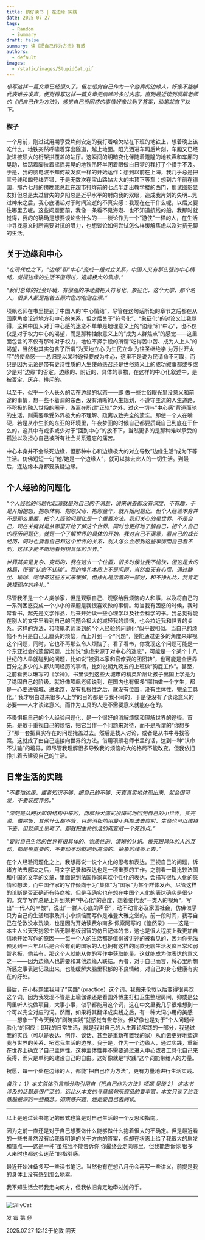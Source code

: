 ```yaml
---
title: 鹅仔读书 | 在边缘 实践
date: 2025-07-27
tags:
  - Random
  - Summary
draft: false
summary: 读《把自己作为方法》有感
authors:
  - default
images:
  - /static/images/StupidCat.gif
---
```



_想写这样一篇文章已经很久了。但总感觉自己作为一个游离的边缘人，好像不能够代表谁去发声，便觉得写这样一篇文章无病呻吟多过内容。直到最近读到项飙老师的《把自己作为方法》，感觉自己很困惑的事情好像找到了答案，动笔就有了以下。_

### 楔子

一个月前，刚过试用期享受片刻安定的我打着哈欠站在下班的地铁上，想着晚上该吃什么，地铁突然呼啸着穿出隧道，越上地面。阳光洒进车厢后片刻，车厢又已经驶进被硕大的桁架拱覆盖的站厅。这瞬间的明暗变化伴随着隆隆的地铁声和车厢的晃动，给踮着脚拉着摇摇晃晃的地铁吊环半闭着眼做白日梦的我打了个措手不及。于是，我的脑电波不知何故发疯一样的开始运作：想到以前在上海，我几乎总是把三号线和四号线弄错，于是无数次在宝山路站大大的拱顶下等车；想到六年前在德国，那六七月的傍晚我总赶在超市打烊前的七点半走出教学楼的西门，那试图彰显友好但总是太过冒失的夕阳总是近乎水平的射向我的双眼，造成我片刻的失明…晃过神来之后，我心底涌起对于时间流逝的不真实感：我现在在干什么呢，以后又要往哪里去呢。这些问题面前，我像一条看不见海港、也不知道航线的船。我那时就觉得，我的的确确是想要谈论些什么的——谈论作为一个"游侠"一样的人，在生活中寻找意义时所需要对抗的阻力，也想谈论如何尝试怎么样缓解焦虑以及对抗无聊的生活。

## 关于边缘和中心

_“在现代性之下，​“边缘”和“中心”变成一组对立关系，中国人又有那么强的中心情结，觉得边缘的生活不值得过，造成极大的焦虑。”_

_“我们总体的社会环境，有很强的冲动要把人符号化、象征化，这个大学，那个名人，很多人都是抱着五颜六色的泡泡在漂。”_

项飙老师在书里提到了中国人的“中心情结”，尽管在这句话所处的章节之后都在从国家角度论述地方和中心的关系，但之后关于”符号化”、“象征化”的讨论又让我觉得，这种中国人对于中心感的迷恋不单单是地理意义上的“边缘”和“中心”，也不仅仅是对于权力中心的渴望，而是那种抽象意义上的“成为人群焦点”的感觉——这里面包含的不仅有那种对于权力，地位不择手段的所谓“吃得苦中苦、成为人上人”的渴望，当然也其实包含了所谓“为天地立心 为生民立命 为往圣继绝学 为万世开太平”的使命感——总归是以某种途径要成为中心，这里不是说为民请命不可取，而只是因为无论是带有史诗性质的人生使命感召还是世俗意义上的成功叙事都或多或少是对“边缘”的否定。边缘的、附近的、具体的事物，在这样的中心化叙述中，是被否定、厌弃、排斥的。

以至于，似乎一个人长久的活在边缘的状态——即 做一些世俗眼光里没意义和前途的事情，想一些不着调的东西，没有清晰的人生规划，不遵守主流的人生道路，不积极的融入世俗的圈子，游离在所谓“正轨”之外，过这一切与”中心感“背道而驰的生活，则需要承受外界极大的不理解、疏离以致完全的遗忘。即使一个人在嘴硬，若是从小生长的东亚的环境里，午夜梦回的时候自己都要质疑自己到底在干什么的，这其中有或多或少对于“回到中心”的放不下，当然更多的是那种难以承受的孤独以及担心自己被所有社会关系遗忘的痛苦。

中心本身并不会杀死边缘，但那种中心和边缘极大的对立导致”边缘生活“成为下等生活。仿佛短短一句”他/她是一个边缘人”，就可以抹去此人的一切生活。到最后，连边缘本身都要质疑边缘。

## 个人经验的问题化

_“个人经验的问题化起源就是对自己的不满意，讲来讲去都没有深度，不有趣，于是开始抱怨，抱怨体制、抱怨父母、抱怨童年，就开始问题化。但个人经验本身并不是那么重要，把个人经验问题化是一个重要方法。我们关心的是世界，不是自己，现在关键就是从哪里开始了解这个世界，同时也更好地了解自己，把个人自己的经历问题化，就是一个了解世界的具体的开始。我对自己不满意，看自己的成长经历，同时也要看自己和这个世界的关系，别人怎么会想到这些事情而自己看不到，这样才能不断地看到很具体的世界。”_

_世界其实是复杂、变动的，我在这么一个位置，很多时候让我不愉快，但这是大的格局，所谓“认命不认输”​。我的挣扎本质上不是问题，当然每天有心慌，通过静坐、瑜珈、喝绿茶这些方式来缓解，但挣扎是活着的一部分，和不挣扎比，我肯定选择现在的挣扎。”_

尽管我不是一个人类学家，但是观察自己、观察给我烦恼的人和事，以及将自己的一系列困惑变成一个小小的课题是我很喜欢做的事情。每当我有困惑的时候，我时常看书，起先是文学作品，后来开始读一些心理学以及社会科学的书。我总觉得能在别人的文字里看到自己的问题会极大的减轻我的烦恼，也会拉近我和世界的关系。这样的方法，和项飙老师谈到的“个人经验的问题化”似乎很相似。当自己的烦恼不再只是自己无厘头的烦恼，而上升到一个“问题”，便能通过更多的角度来审视这个问题，同时，它也不再那么令人烦恼了。看了看书，你发现这个问题可能是一个东亚社会的遗留问题，比如说"焦虑来源于对中心的迷恋"，可能是一个某个十八世纪的人早就碰到的问题，比如说“被资本家和官僚耍的团团转”，也可能是全世界百分之多少的人都共同经历的事情，比如说朝九晚五的上班做“狗屁工作”。甚至，之前看姜以琳写的《学神》，书里谈到这些大城市的精英阶层让孩子出国上学是为了稳固自己的阶级。就好像项飙老师说到，在国内也有很多“哪怕做一个学生，都是一心要进省城、进北京，没有扎根性之后，就没有位置，没有主体性，完全工具化。” 我才明白过来很多人上学的目的都是与我不同的，于是便没有了谈论意义的必要——人才谈论意义，而作为工具的人是不需要意义就能存在的。

不畏惧把自己的个人经验问题化，是一个很好的消解烦恼和理解世界的途径。首先，是敢于重视自己的烦恼，把它当作一个问题来对待，而不是所谓的“你想多了”那一套把真实存在的问题掩盖过去。然后是找人讨论，或者是从书中寻找答案。这就成了由自己连接向世界的方法。借用项飙老师书里的话，达到一种“认命不认输”的境界，即尽管我理解很多导致我的烦恼的大的格局不能改变，但我依旧挣扎着去建设自己的生活。

## 日常生活的实践

_“不要怕边缘，或者知识不够，把自己的不够、天真真实地体现出来，就会很可爱，不要装腔作势。”_

_“深刻是从网状知识结构中来的，而那种犬儒式投降式地回到自己的小世界，买完菜、做完饭，其他什么都不管，只是消极地用最小耗能法去应对，生命也可以维持下去，但就停止思考了。那就把生命的活的网变成一个死的点。”_

_“要对自己生活的世界有很具体的、物质性的、清晰的认识。每天跟具体的人的互动，都是很重要的，不要动不动就跑到高深的、抽象的线条上去。”_

在个人经验问题化之上，我想再说一说个人化的思考和表达。正视自己的问题，诉诸方法去解决之后，用文字记录和表达也是一项重要的工作。之前看一篇比较法国和中国的文学的文章，里面说到法国作家喜欢个性化的表达，会描写很私人化的感情和想法，而中国作家的写作倾向于为“集体”为“国家”为某个群体发声。尽管这样的论断是否正确还有待商榷，但是我确实也在想在中国个人化的表达确实是很少的。文学写作总是上升到某种“中心化”的高度，想着要代表”一类人的视角“，写出“一代人的辛酸“，说出”一群人心底的声音”，动不动言必及家国社会，仿佛似乎只为自己的生活琐事及其小小烦恼而写作是难登大雅之堂的。前一段时间，我写自己在伦敦没水洗澡，也是因为开始读费尔南多·佩索阿写的《惶然录》——这是一本主人公天天抱怨生活无聊老板弱智的仿日记体的书，这也是很大程度上我更加自信地开始写作的原因——每一个人的生活都是值得被讲述的被看见的，因为你无法预见到一百年以后是否会有别的国家的人也拥有这样的同款无聊生活发疯日常和弱智老板，倘若有，那这个人就能从你的写作中获取能量。这就能成为你表达的意义之一——因为边缘人也需要和其他边缘人联结。再者，对于自己而言，将心里所想所感之事表达记录出来，也能缓解大脑里积郁的不良情绪，对自己的身心健康有实在的好处。

最后，在小标题里我用了”实践“（practice）这个词。我搬来伦敦以后变得很喜欢这个词，因为我发现不管是上瑜伽课还是看国外博主打扫卫生整理房间，抑或是公司里听人说做项目，大事小事，似乎都能用这个词，这在中文里我几乎很难想到一个可以完全对应的词。然而，如果将其翻译成实践之后，有一种大词小用的美感——想象一下今天我的”刷碗实践“就感觉有些夸张。但好像也是对于”个人问题经验化“的回应：即我的日常生活，就是我对自己的人生理论实践的一部分，我通过我的实践（可以是表达、创作、谈话、甚至是重新布置我的家）从而去更好地塑造我与世界的关系、拓宽我生活的边界。我于是，作为一个边缘人，通过实践，重新在世界上确立了自己主体性。这种主体性并不需要通过进入中心或者工具化自己来获得，而只是单纯的建设自己的自由。这好像就是“实践”这个词能带给人的力量。

祝愿，每一个处在边缘的人，都能”把自己作为方法“，更有力量地进行生活实践。

_备注：_
_1）本文斜体引言部分均引用自《把自己作为方法》项飙 吴琦_
_2） 这本书涉及的话题是很广泛的，远比从本文的寻章摘句所窥见的要丰富。本文只谈了给我感触最深的一些概念。如果感兴趣，还是要自己去阅读。_

---

以上是通过读书笔记的形式也算是对自己生活的一个反思和指南。

因为之前一直还是对于自己想要做什么能够做什么抱着很大的不确定。但是最近看的一些书虽然没有给我很明确的关于方向的答案，但却在状态上给了我很大的启发和锚点——这是一种"虽然我不能告诉你 你最终会走向哪里，但我能告诉你 很多人来时也都这么迷茫"的指引感。

最近开始准备多写一些读书笔记。当然也有在想八月份会再写一些讲义，前提是我的身体上没有感到那么地累。

我不知生活会带我走向何方，但我依旧肯定地牵过她的手。

---

![SillyCat](/static/images/StupidCat.gif)

发 霉 鹅 仔

2025.07.27 12:12于伦敦 阴天





















